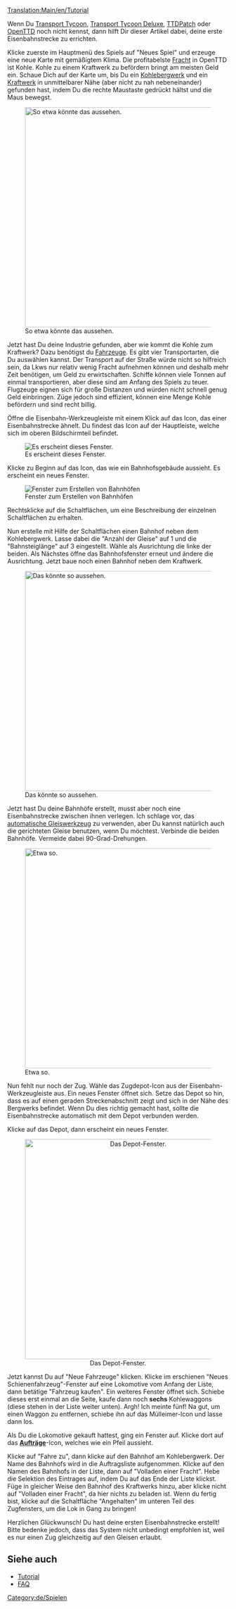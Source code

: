 [[Translation:Main/en/Tutorial]]{{de/Tutorial}}

Wenn Du [[Main/de/Transport Tycoon|Transport Tycoon]], [[Main/de/Transport Tycoon Deluxe|Transport Tycoon Deluxe]], [[Main/de/TTDPatch|TTDPatch]] oder [[Main/de/OpenTTD|OpenTTD]] noch nicht kennst, dann hilft Dir dieser Artikel dabei, deine erste Eisenbahnstrecke zu errichten.

Klicke zuerste im Hauptmenü des Spiels auf "Neues Spiel" und erzeuge eine neue Karte mit gemäßigtem Klima. Die profitabelste [[Main/de/Fracht|Fracht]] in OpenTTD ist Kohle. Kohle zu einem Kraftwerk zu befördern bringt am meisten Geld ein. Schaue Dich auf der Karte um, bis Du ein [[Main/de/Kohlebergwerk|Kohlebergwerk]] und ein [[Main/de/Kraftwerk|Kraftwerk]] in unmittelbarer Nähe (aber nicht zu nah nebeneinander) gefunden hast, indem Du die rechte Maustaste gedrückt hältst und die Maus bewegst.

[[File:en/Tutorial1.png|thumb|500px|center|So etwa könnte das aussehen.]]

Jetzt hast Du deine Industrie gefunden, aber wie kommt die Kohle zum Kraftwerk? Dazu benötigst du [[Main/de/Fahrzeuge|Fahrzeuge]]. Es gibt vier Transportarten, die Du auswählen kannst. Der Transport auf der Straße würde nicht so hilfreich sein, da Lkws nur relativ wenig Fracht aufnehmen können und deshalb mehr Zeit benötigen, um Geld zu erwirtschaften. Schiffe können viele Tonnen auf einmal transportieren, aber diese sind am Anfang des Spiels zu teuer. Flugzeuge eignen sich für große Distanzen und würden nicht schnell genug Geld einbringen. Züge jedoch sind effizient, können eine Menge Kohle befördern und sind recht billig.

Öffne die Eisenbahn-Werkzeugleiste mit einem Klick auf das Icon, das einer Eisenbahnstrecke ähnelt. Du findest das Icon auf der Hauptleiste, welche sich im oberen Bildschirmteil befindet.

[[File:de/Railroad Construction.png|center|Es erscheint dieses Fenster.]]

Klicke zu Beginn auf das Icon, das wie ein Bahnhofsgebäude aussieht. Es erscheint ein neues Fenster.

[[File:de/Stationgui.png|center|frame|Fenster zum Erstellen von Bahnhöfen]]

Rechtsklicke auf die Schaltflächen, um eine Beschreibung der einzelnen Schaltflächen zu erhalten.

Nun erstelle mit Hilfe der Schaltflächen einen Bahnhof neben dem Kohlebergwerk. Lasse dabei die "Anzahl der Gleise" auf 1 und die "Bahnsteiglänge" auf 3 eingestellt. Wähle als Ausrichtung die linke der beiden. Als Nächstes öffne das Bahnhofsfenster erneut und ändere die Ausrichtung. Jetzt baue noch einen Bahnhof neben dem Kraftwerk.

[[File:en/Tutorial2.png|thumb|500px|center|Das könnte so aussehen.]]

Jetzt hast Du deine Bahnhöfe erstellt, musst aber noch eine Eisenbahnstrecke zwischen ihnen verlegen. Ich schlage vor, das [[Main/de/Autorail|automatische Gleiswerkzeug]] zu verwenden, aber Du kannst natürlich auch die gerichteten Gleise benutzen, wenn Du möchtest. Verbinde die beiden Bahnhöfe. Vermeide dabei 90-Grad-Drehungen.

[[File:en/Tutorial3.png|thumb|500px|center|Etwa so.]]

Nun fehlt nur noch der Zug. Wähle das Zugdepot-Icon aus der Eisenbahn-Werkzeugleiste aus. Ein neues Fenster öffnet sich. Setze das Depot so hin, dass es auf einen geraden Streckenabschnitt zeigt und sich in der Nähe des Bergwerks befindet. Wenn Du dies richtig gemacht hast, sollte die Eisenbahnstrecke automatisch mit dem Depot verbunden werden.

Klicke auf das Depot, dann erscheint ein neues Fenster.

<center>[[File:de/Tutorial4.png|thumb|500px|center|Das Depot-Fenster.]]</center>

Jetzt kannst Du auf "Neue Fahrzeuge" klicken. Klicke im erschienen "Neues Schienenfahrzeug"-Fenster auf eine Lokomotive vom Anfang der Liste, dann betätige "Fahrzeug kaufen". Ein weiteres Fenster öffnet sich. Schiebe dieses erst einmal an die Seite, kaufe dann noch '''sechs''' Kohlewaggons (diese stehen in der Liste weiter unten). Argh! Ich meinte fünf! Na gut, um einen Waggon zu entfernen, schiebe ihn auf das Mülleimer-Icon und lasse dann los.

Als Du die Lokomotive gekauft hattest, ging ein Fenster auf. Klicke dort auf das '''[[Main/de/Aufträge|Aufträge]]'''-Icon, welches wie ein Pfeil aussieht.

Klicke auf "Fahre zu", dann klicke auf den Bahnhof am Kohlebergwerk. Der Name des Bahnhofs wird in die Auftragsliste aufgenommen. Klicke auf den Namen des Bahnhofs in der Liste, dann auf "Volladen einer Fracht". Hebe die Selektion des Eintrages auf, indem Du auf das Ende der Liste klickst. Füge in gleicher Weise den Bahnhof des Kraftwerks hinzu, aber klicke nicht auf "Volladen einer Fracht", da hier nichts zu beladen ist. Wenn du fertig bist, klicke auf die Schaltfläche "Angehalten" im unteren Teil des Zugfensters, um die Lok in Gang zu bringen!

Herzlichen Glückwunsch! Du hast deine ersten Eisenbahnstrecke erstellt! Bitte bedenke jedoch, dass das System nicht unbedingt empfohlen ist, weil es nur einen Zug gleichzeitig auf den Gleisen erlaubt.

== Siehe auch ==
*[[Main/de/Tutorial|Tutorial]]
*[[Main/de/FAQ|FAQ]]

[[Category:de/Spielen]]
